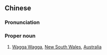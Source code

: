 ==Chinese==
{{zh-forms|gloss=-}}

===Pronunciation===
{{zh-pron
|m=Wòjiāwòjiā
|cat=propn
}}

===Proper noun===
{{zh-proper noun}}

# [[Wagga Wagga]], [[New South Wales]], [[Australia]]

{{zh-cat|Cities}}